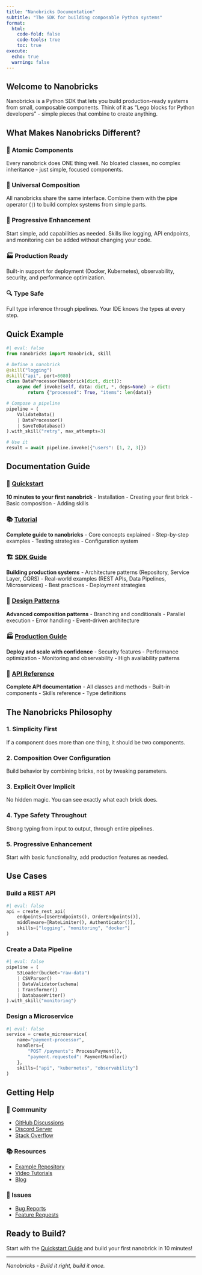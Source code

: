 ```yaml
---
title: "Nanobricks Documentation"
subtitle: "The SDK for building composable Python systems"
format:
  html:
    code-fold: false
    code-tools: true
    toc: true
execute:
  echo: true
  warning: false
---
```


## Welcome to Nanobricks

Nanobricks is a Python SDK that lets you build production-ready systems from small, composable components. Think of it as "Lego blocks for Python developers" - simple pieces that combine to create anything.

## What Makes Nanobricks Different?

### 🧱 Atomic Components
Every nanobrick does ONE thing well. No bloated classes, no complex inheritance - just simple, focused components.

### 🔗 Universal Composition
All nanobricks share the same interface. Combine them with the pipe operator (`|`) to build complex systems from simple parts.

### 🚀 Progressive Enhancement
Start simple, add capabilities as needed. Skills like logging, API endpoints, and monitoring can be added without changing your code.

### 🏭 Production Ready
Built-in support for deployment (Docker, Kubernetes), observability, security, and performance optimization.

### 🔍 Type Safe
Full type inference through pipelines. Your IDE knows the types at every step.

## Quick Example

```python
#| eval: false
from nanobricks import Nanobrick, skill

# Define a nanobrick
@skill("logging")
@skill("api", port=8080)
class DataProcessor(Nanobrick[dict, dict]):
    async def invoke(self, data: dict, *, deps=None) -> dict:
        return {"processed": True, "items": len(data)}

# Compose a pipeline
pipeline = (
    ValidateData()
    | DataProcessor()
    | SaveToDatabase()
).with_skill("retry", max_attempts=3)

# Use it
result = await pipeline.invoke({"users": [1, 2, 3]})
```

## Documentation Guide

### 🚀 [Quickstart](quickstart.html)
**10 minutes to your first nanobrick**
- Installation
- Creating your first brick
- Basic composition
- Adding skills

### 📚 [Tutorial](tutorial.html)
**Complete guide to nanobricks**
- Core concepts explained
- Step-by-step examples
- Testing strategies
- Configuration system

### 🏗️ [SDK Guide](sdk-guide.html)
**Building production systems**
- Architecture patterns (Repository, Service Layer, CQRS)
- Real-world examples (REST APIs, Data Pipelines, Microservices)
- Best practices
- Deployment strategies

### 🎨 [Design Patterns](patterns.html)
**Advanced composition patterns**
- Branching and conditionals
- Parallel execution
- Error handling
- Event-driven architecture

### 🏭 [Production Guide](production.html)
**Deploy and scale with confidence**
- Security features
- Performance optimization
- Monitoring and observability
- High availability patterns

### 📖 [API Reference](api-reference.html)
**Complete API documentation**
- All classes and methods
- Built-in components
- Skills reference
- Type definitions

## The Nanobricks Philosophy

### 1. Simplicity First
If a component does more than one thing, it should be two components.

### 2. Composition Over Configuration
Build behavior by combining bricks, not by tweaking parameters.

### 3. Explicit Over Implicit
No hidden magic. You can see exactly what each brick does.

### 4. Type Safety Throughout
Strong typing from input to output, through entire pipelines.

### 5. Progressive Enhancement
Start with basic functionality, add production features as needed.

## Use Cases

### Build a REST API
```python
#| eval: false
api = create_rest_api(
    endpoints=[UserEndpoints(), OrderEndpoints()],
    middleware=[RateLimiter(), Authenticator()],
    skills=["logging", "monitoring", "docker"]
)
```

### Create a Data Pipeline
```python
#| eval: false
pipeline = (
    S3Loader(bucket="raw-data")
    | CSVParser()
    | DataValidator(schema)
    | Transformer()
    | DatabaseWriter()
).with_skill("monitoring")
```

### Design a Microservice
```python
#| eval: false
service = create_microservice(
    name="payment-processor",
    handlers={
        "POST /payments": ProcessPayment(),
        "payment.requested": PaymentHandler()
    },
    skills=["api", "kubernetes", "observability"]
)
```

## Getting Help

### 💬 Community
- [GitHub Discussions](https://github.com/nanobricks/nanobricks/discussions)
- [Discord Server](https://discord.gg/nanobricks)
- [Stack Overflow](https://stackoverflow.com/questions/tagged/nanobricks)

### 📚 Resources
- [Example Repository](https://github.com/nanobricks/examples)
- [Video Tutorials](https://youtube.com/nanobricks)
- [Blog](https://blog.nanobricks.io)

### 🐛 Issues
- [Bug Reports](https://github.com/nanobricks/nanobricks/issues)
- [Feature Requests](https://github.com/nanobricks/nanobricks/discussions/categories/ideas)

## Ready to Build?

Start with the [Quickstart Guide](quickstart.html) and build your first nanobrick in 10 minutes!

---

*Nanobricks - Build it right, build it once.*